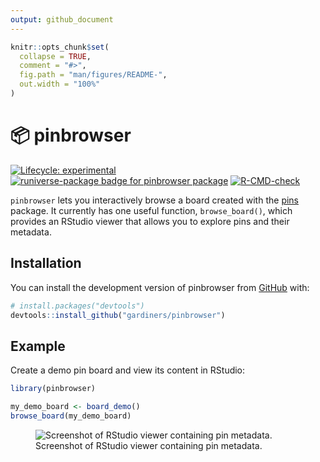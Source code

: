 ```yaml
---
output: github_document
---
```


<!-- README.md is generated from README.Rmd. Please edit that file -->

```r
knitr::opts_chunk$set(
  collapse = TRUE,
  comment = "#>",
  fig.path = "man/figures/README-",
  out.width = "100%"
)
```

# 📦 pinbrowser

<!-- badges: start -->
[![Lifecycle: experimental](https://img.shields.io/badge/lifecycle-experimental-orange.svg)](https://lifecycle.r-lib.org/articles/stages.html#experimental)
[![runiverse-package badge for pinbrowser package](https://gardiners.r-universe.dev/badges/pinbrowser)](https://gardiners.r-universe.dev/pinbrowser)
[![R-CMD-check](https://github.com/gardiners/pinbrowser/actions/workflows/R-CMD-check.yaml/badge.svg)](https://github.com/gardiners/pinbrowser/actions/workflows/R-CMD-check.yaml)
<!-- badges: end -->

`pinbrowser` lets you interactively browse a board created with the [pins](https://pins.rstudio.com/) package. It currently has one useful function, `browse_board()`, which provides an RStudio viewer that allows you to explore pins and their metadata.

## Installation

You can install the development version of pinbrowser from [GitHub](https://github.com/) with:

``` r
# install.packages("devtools")
devtools::install_github("gardiners/pinbrowser")
```

## Example

Create a demo pin board and view its content in RStudio:

``` r
library(pinbrowser)

my_demo_board <- board_demo()
browse_board(my_demo_board)
```

![Screenshot of RStudio viewer containing pin metadata.](./man/figures/README-cards.png)

